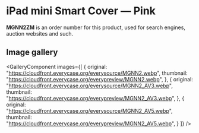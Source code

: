 
# iPad mini Smart Cover — Pink

<Callout type='info' emoji='👉🏻'>**MGNN2ZM** is an order number for this product, used for search engines, auction websites and such.</Callout>

## Image gallery

<GalleryComponent
    images={[
      {
        original: "https://cloudfront.everycase.org/everysource/MGNN2.webp",
        thumbnail: "https://cloudfront.everycase.org/everypreview/MGNN2.webp",
      },
      {
        original: "https://cloudfront.everycase.org/everysource/MGNN2_AV3.webp",
        thumbnail: "https://cloudfront.everycase.org/everypreview/MGNN2_AV3.webp",
      },
      {
        original: "https://cloudfront.everycase.org/everysource/MGNN2_AV5.webp",
        thumbnail: "https://cloudfront.everycase.org/everypreview/MGNN2_AV5.webp",
      }
    ]}
  />
